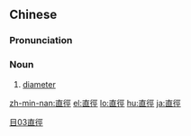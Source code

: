 {{also|直径}}
==Chinese==
{{zh-forms|s=直径}}

===Pronunciation===
{{zh-pron
|m=zhíjìng
|c=zik6 ging3
|h=pfs=chhṳ̍t-kang
|mn=ti̍t-kèng
|cat=n
}}

===Noun===
{{zh-noun}}

# {{lb|zh|geometry}} [[diameter]]

[[Category:zh:Geometry|目03直徑]]

[[zh-min-nan:直徑]]
[[el:直徑]]
[[lo:直徑]]
[[hu:直徑]]
[[ja:直徑]]